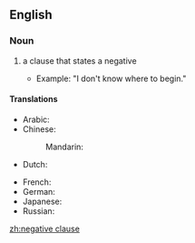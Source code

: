 ==English==

===Noun===
{{en-noun|head=[[negative]] [[clause]]}}

# {{grammar}} a clause that states a negative
#* Example: "I don't know where to begin."

====Translations====
{{trans-top|negative clause, negative sentence}}
* Arabic: {{t|ar|جملة منفية|f|tr=júmla manfíyya}}
* Chinese:
*: Mandarin: {{t|cmn|否定句|tr=fǒudìngjù|sc=Hani}}
* Dutch: {{t|nl|ontkennende zin|m}}
{{trans-mid}}
* French: {{t|fr|phrase négative|f}}
* German: {{t|de|negativer Satz|m}}
* Japanese: {{t|ja|否定文|tr=ひていぶん, hiteibun}}
* Russian: {{t|ru|отрицательное предложение|n|tr=otricátel'noje predložénije}}
{{trans-bottom}}

[[zh:negative clause]]